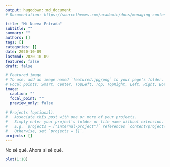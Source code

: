 ```yaml
---
output: hugodown::md_document
# Documentation: https://sourcethemes.com/academic/docs/managing-content/

title: "Mi Nueva Entrada"
subtitle: ""
summary: ""
authors: []
tags: []
categories: []
date: 2020-10-09
lastmod: 2020-10-09
featured: false
draft: false

# Featured image
# To use, add an image named `featured.jpg/png` to your page's folder.
# Focal points: Smart, Center, TopLeft, Top, TopRight, Left, Right, BottomLeft, Bottom, BottomRight.
image:
  caption: ""
  focal_point: ""
  preview_only: false

# Projects (optional).
#   Associate this post with one or more of your projects.
#   Simply enter your project's folder or file name without extension.
#   E.g. `projects = ["internal-project"]` references `content/project/deep-learning/index.md`.
#   Otherwise, set `projects = []`.
projects: []
---
```


No sé qué. Ahora si sé qué.

```r
plot(1:10)
```

